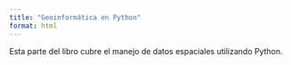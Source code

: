 ```yaml
---
title: "Geoinformática en Python"
format: html
---
```


Esta parte del libro cubre el manejo de datos espaciales utilizando Python.